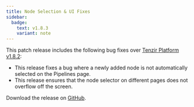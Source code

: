 ```yaml
---
title: Node Selection & UI Fixes
sidebar:
  badge:
    text: v1.8.3
    variant: note
---
```


This patch release includes the following bug fixes over [Tenzir Platform
v1.8.2](https://github.com/tenzir/platform/releases/tag/v1.8.2):

- This release fixes a bug where a newly added node is not automatically
  selected on the Pipelines page.
- This release ensures that the node selector on different pages does not
  overflow off the screen.

Download the release on [GitHub](https://github.com/tenzir/platform/releases/tag/v1.8.3).

